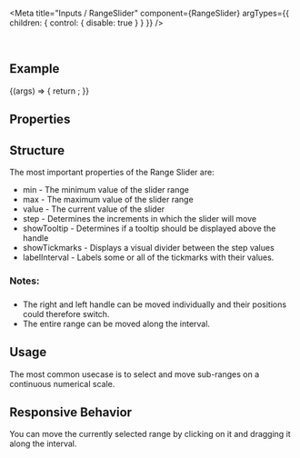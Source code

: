 
<Meta
  title="Inputs / RangeSlider"
  component={RangeSlider}
  argTypes={{
    children: { control: { disable: true } }
  }}
/>

<DocsHeader since="0.13.0" />

<br />

## Example

<Canvas>
  <Story name="Default">
    {(args) => {
      return <RangeSlider {...args} />;
    }}
  </Story>
</Canvas>

## Properties

<ArgsTable story="." />

## Structure

The most important properties of the Range Slider are:

- min - The minimum value of the slider range
- max - The maximum value of the slider range
- value - The current value of the slider
- step - Determines the increments in which the slider will move
- showTooltip - Determines if a tooltip should be displayed above the handle
- showTickmarks - Displays a visual divider between the step values
- labelInterval - Labels some or all of the tickmarks with their values.

### Notes:

###

- The right and left handle can be moved individually and their positions could therefore switch.
- The entire range can be moved along the interval.

## Usage

The most common usecase is to select and move sub-ranges on a continuous numerical scale.

## Responsive Behavior

You can move the currently selected range by clicking on it and dragging it along the interval.

<Footer />
